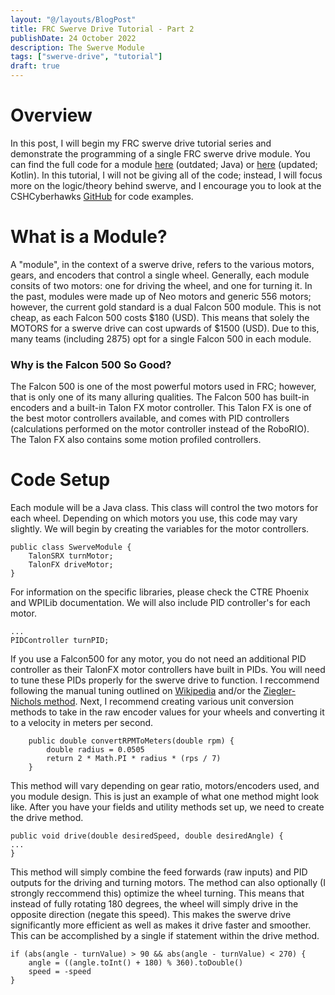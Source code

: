 ```yaml
---
layout: "@/layouts/BlogPost"
title: FRC Swerve Drive Tutorial - Part 2
publishDate: 24 October 2022
description: The Swerve Module
tags: ["swerve-drive", "tutorial"]
draft: true
---
```

# Overview
In this post, I will begin my FRC swerve drive tutorial series and demonstrate the programming of a single FRC swerve drive module. You can find the full code for a module [here](https://github.com/CshCyberhawks/MiniSteve/blob/main/src/main/java/frc/robot/subsystems/SwerveWheel.java) (outdated; Java) or [here](https://github.dev/CshCyberhawks/KotlinMiniSteve/blob/develop/src/main/kotlin/frc/robot/subsystems/SwerveWheel.kt#L1) (updated; Kotlin). In this tutorial, I will not be giving all of the code; instead, I will focus more on the logic/theory behind swerve, and I encourage you to look at the CSHCyberhawks [GitHub](https://github.com/CshCyberhawks) for code examples. 

# What is a Module?
A "module", in the context of a swerve drive, refers to the various motors, gears, and encoders that control a single wheel. Generally, each module consits of two motors: one for driving the wheel, and one for turning it. In the past, modules were made up of Neo motors and generic 556 motors; however, the current gold standard is a dual Falcon 500 module. This is not cheap, as each Falcon 500 costs $180 (USD). This means that solely the MOTORS for a swerve drive can cost upwards of $1500 (USD). Due to this, many teams (including 2875) opt for a single Falcon 500 in each module. 

### Why is the Falcon 500 So Good?
The Falcon 500 is one of the most powerful motors used in FRC; however, that is only one of its many alluring qualities. The Falcon 500 has built-in encoders and a built-in Talon FX motor controller. This Talon FX is one of the best motor controllers available, and comes with PID controllers (calculations performed on the motor controller instead of the RoboRIO). The Talon FX also contains some motion profiled controllers. 

# Code Setup
Each module will be a Java class. This class will control the two motors for each wheel. Depending on which motors you use, this code may vary slightly. We will begin by creating the variables for the motor controllers. 
```
public class SwerveModule {
	TalonSRX turnMotor;
	TalonFX driveMotor;
}
```
For information on the specific libraries, please check the CTRE Phoenix and WPILib documentation. We will also include PID controller's for each motor. 
```
...
PIDController turnPID;
```
If you use a Falcon500 for any motor, you do not need an additional PID controller as their TalonFX motor controllers have built in PIDs. You will need to tune these PIDs properly for the swerve drive to function. I reccommend following the manual tuning outlined on [Wikipedia](https://en.wikipedia.org/wiki/PID_controller#Manual_tuning) and/or the [Ziegler-Nichols method](https://en.wikipedia.org/wiki/PID_controller#Ziegler%E2%80%93Nichols_method). Next, I recommend creating various unit conversion methods to take in the raw encoder values for your wheels and converting it to a velocity in meters per second. 
```
    public double convertRPMToMeters(double rpm) {
        double radius = 0.0505
        return 2 * Math.PI * radius * (rps / 7)
    }
```
This method will vary depending on gear ratio, motors/encoders used, and you module design. This is just an example of what one method might look like. After you have your fields and utility methods set up, we need to create the drive method.
```
public void drive(double desiredSpeed, double desiredAngle) {
...
}
```
This method will simply combine the feed forwards (raw inputs) and PID outputs for the driving and turning motors. The method can also optionally (I strongly reccommend this) optimize the wheel turning. This means that instead of fully rotating 180 degrees, the wheel will simply drive in the opposite direction (negate this speed). This makes the swerve drive significantly more efficient as well as makes it drive faster and smoother. This can be accomplished by a single if statement within the drive method. 
```
if (abs(angle - turnValue) > 90 && abs(angle - turnValue) < 270) {
	angle = ((angle.toInt() + 180) % 360).toDouble()
	speed = -speed
}
```
